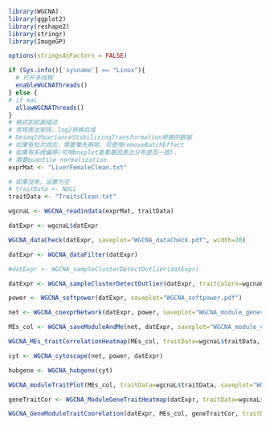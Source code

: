   
```r
library(WGCNA)
library(ggplot2)
library(reshape2)
library(stringr)
library(ImageGP)

options(stringsAsFactors = FALSE)

if (Sys.info()['sysname'] == "Linux"){
  # 打开多线程
  enableWGCNAThreads()
} else {
# if mac
  allowWGCNAThreads()
}
# 格式如前面描述
# 常规表达矩阵，log2转换后或
# Deseq2的varianceStabilizingTransformation转换的数据
# 如果有批次效应，需要事先移除，可使用removeBatchEffect
# 如果有系统偏移(可用boxplot查看基因表达分布是否一致)，
# 需要quantile normalization
exprMat <- "LiverFemaleClean.txt"

# 如果没有，设置为空
# traitData <- NULL
traitData <- "TraitsClean.txt"

wgcnaL <- WGCNA_readindata(exprMat, traitData)

datExpr <- wgcnaL$datExpr

WGCNA_dataCheck(datExpr, saveplot="WGCNA_dataCheck.pdf", width=20)

datExpr <- WGCNA_dataFilter(datExpr)

#datExpr <- WGCNA_sampleClusterDetectOutlier(datExpr)

datExpr <- WGCNA_sampleClusterDetectOutlier(datExpr, traitColors=wgcnaL$traitColors, saveplot="WGCNA_sampleClusterDetectOutlier.pdf")

power <- WGCNA_softpower(datExpr, saveplot="WGCNA_softpower.pdf")

net <- WGCNA_coexprNetwork(datExpr, power, saveplot="WGCNA_module_generation_plot.pdf")

MEs_col <- WGCNA_saveModuleAndMe(net, datExpr, saveplot="WGCNA_module_correlation_plot.pdf")

WGCNA_MEs_traitCorrelationHeatmap(MEs_col, traitData=wgcnaL$traitData, saveplot="WGCNA_moduletrait_correlation_plot.pdf")

cyt <- WGCNA_cytoscape(net, power, datExpr)

hubgene <- WGCNA_hubgene(cyt)

WGCNA_moduleTraitPlot(MEs_col, traitData=wgcnaL$traitData, saveplot="WGCNA_moduleTraitHeatmap.pdf", width=15, height=12)

geneTraitCor <- WGCNA_ModuleGeneTraitHeatmap(datExpr, traitData=wgcnaL$traitData, net=net, saveplot="WGCNA_ModuleGeneTraitHeatmap.pdf")

WGCNA_GeneModuleTraitCoorelation(datExpr, MEs_col, geneTraitCor, traitData=wgcnaL$traitData, net)

```



